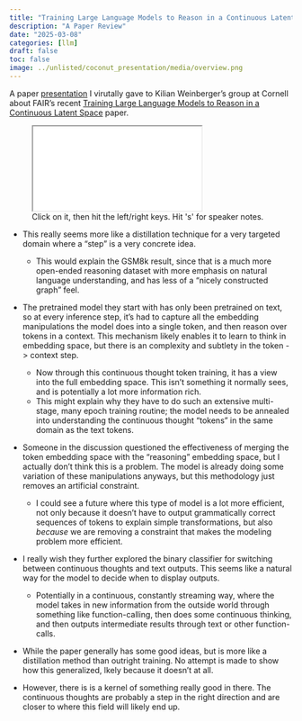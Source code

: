 ```yaml
---
title: "Training Large Language Models to Reason in a Continuous Latent Space"
description: "A Paper Review"
date: "2025-03-08"
categories: [llm]
draft: false
toc: false
image: ../unlisted/coconut_presentation/media/overview.png
---
```


A paper [presentation](../unlisted/coconut_presentation/){target="_blank"} I virutally gave to Kilian Weinberger's group at Cornell about FAIR's recent [Training Large Language Models to Reason in a Continuous Latent Space](https://arxiv.org/abs/2412.06769) paper.  

<div>
```{=html}
<figure>
    <iframe class="slide-deck" src="../unlisted/coconut_presentation/"></iframe>
    <figcaption>Click on it, then hit the left/right keys. Hit 's' for speaker notes.</figcaption>
</figure>
```
</div>



- This really seems more like a distillation technique for a very targeted domain where a "step" is a very concrete idea.  
    - This would explain the GSM8k result, since that is a much more open-ended reasoning dataset with more emphasis on natural language understanding, and has less of a "nicely constructed graph" feel.  

- The pretrained model they start with has only been pretrained on text, so at every inference step, it's had to capture all the embedding manipulations the model does into a single token, and then reason over tokens in a context. This mechanism likely enables it to learn to think in embedding space, but there is an complexity and subtlety in the token -> context step.  
    - Now through this continuous thought token training, it has a view into the full embedding space. This isn't something it normally sees, and is potentially a lot more information rich.  
    - This might explain why they have to do such an extensive multi-stage, many epoch training routine; the model needs to be annealed into understanding the continuous thought "tokens" in the same domain as the text tokens.  

- Someone in the discussion questioned the effectiveness of merging the token embedding space with the "reasoning" embedding space, but I actually don't think this is a problem. The model is already doing some variation of these manipulations anyways, but this methodology just removes an artificial constraint.  
    - I could see a future where this type of model is a lot more efficient, not only because it doesn't have to output grammatically correct sequences of tokens to explain simple transformations, but also *because* we are removing a constraint that makes the modeling problem more efficient.  

- I really wish they further explored the binary classifier for switching between continuous thoughts and text outputs. This seems like a natural way for the model to decide when to display outputs.  
    - Potentially in a continuous, constantly streaming way, where the model takes in new information from the outside world through something like function-calling, then does some continuous thinking, and then outputs intermediate results through text or other function-calls.  

- While the paper generally has some good ideas, but is more like a distillation method than outright training. No attempt is made to show how this generalized, lkely because it doesn't at all.  

- However, there is is a kernel of something really good in there. The continuous thoughts are probably a step in the right direction and are closer to where this field will likely end up.  
